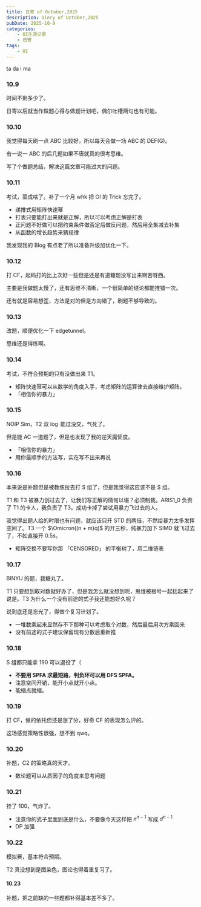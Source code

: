 ```yaml
---
title: 日寄 of October,2025
description: Diery of October,2025
pubDate: 2025-10-9
categories:
    - OI生涯记录
    - 日寄
tags:
    - OI
---
```


ta da i ma

### 10.9

时间不剩多少了。

日寄以后就当作做题心得与做题计划吧，偶尔吐槽两句也有可能。

### 10.10

我觉得每天刷一点 ABC 比较好，所以每天会做一场 ABC 的 DEF(G)。

有一说一 ABC 的后几题如果不唐就真的很考思维。

写了个做题总结，解决这篇文章可能过大的问题。

### 10.11

考试，菜成啥了。补了一个月 whk 把 OI 的 Trick 忘完了。

- 递推式用矩阵快速幂
- 打表只要能打出来就是正解，所以可以考虑正解是打表
- 正问题不好做可以把约束条件做否定后做反问题，然后用全集减去补集
- 从函数的增长趋势来猜规律

我发现我的 Blog 有点老了所以准备升级加优化一下。

### 10.12

打 CF，起码打的比上次好一些但是还是有道糖题没写出来啊苦呀西。

主要是我做题太慢了，还有思维不清晰，一个很简单的结论都能推错一次。

还有就是容易想歪，方法是对的但是方向错了，刷题不够导致的。

### 10.13

改题，顺便优化一下 edgetunnel。

思维还是得练啊。

### 10.14

考试，不符合预期的只有没做出来 T1。

- 矩阵快速幂可以从数学的角度入手，考虑矩阵的运算律去直接维护矩阵。
- 「相信你的暴力」

### 10.15

NOIP Sim，T2 双 $\log$ 能过没交，气死了。

但是能 AC 一道题了，但是也发现了我的逆天魔怔度。

- 「相信你的暴力」
- 用你最顺手的方法写，实在写不出来再说

### 10.16

本来说是补题但是被教练拉去打 S 组了，但是我觉得这应该不是 S 组。

T1 和 T3 被暴力创过去了，让我们写正解的情何以堪？必须制裁。ARIS1_0 负责了 T1 的卡人，我负责了 T3。成功卡掉了尝试用暴力飞过去的人。

我觉得出题人给的时限也有问题，就应该只开 STD 的两倍，不然给暴力太多发挥空间了。T3 一个 $\Omicron((n + m)q)$ 的开三秒，纯暴力加下 SIMD 就飞过去了，不如直接开 $0.5s$。

- 矩阵交换不要写你那 「CENSORED」 的平衡树了，用二维链表

### 10.17

BINYU 的题，我糖丸了。

T1 只要想到取对数就好办了，但是我怎么就没想到呢，思维被根号一起括起来了说是。T3 为什么一个没有前途的式子我还能想好久呢？

说到底还是忘光了，得做个复习计划了。

- 一堆数乘起来显然存不下那种可以考虑取个对数，然后最后用次方乘回来
- 没有前途的式子建议保留现有分数后重新推

### 10.18

S 组都只能拿 190 可以退役了（

- **不要用 SPFA 求最短路，判负环可以用 DFS SPFA。**
- 注意空间开销，能开小点就开小点。
- 能缩点就缩。

### 10.19

打 CF，做的依托但还是涨了分，好奇 CF 的表现怎么评的。

这场感觉策略性很强，想不到 qwq。

### 10.20

补题，C2 的策略真的天才。

- 数论题可以从质因子的角度来思考问题

### 10.21

挂了 100，气炸了。

- 注意你的式子里面到底是什么，不要像今天这样把 $n ^ {n - 1}$ 写成 $d ^ {n - 1}$
- DP 加强

### 10.22

模拟赛，基本符合预期。

T2 真没想到是图染色，图论也得着重复习了。

#### 10.23

补题，把之前缺的一些题都补得基本差不多了。
